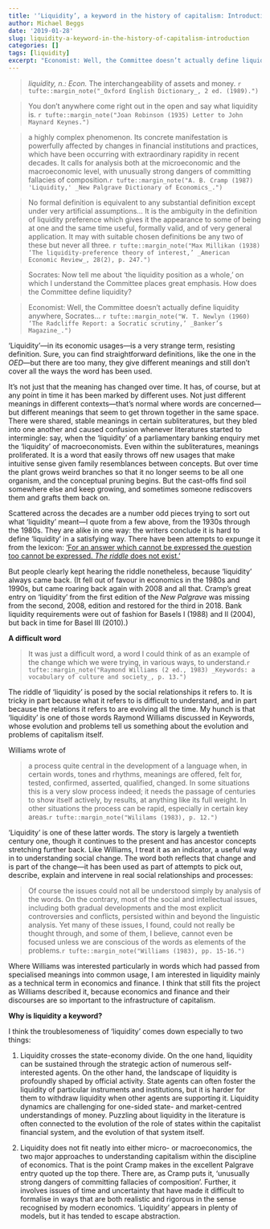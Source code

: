 ```yaml
---
title: '‘Liquidity’, a keyword in the history of capitalism: Introduction'
author: Michael Beggs
date: '2019-01-28'
slug: liquidity-a-keyword-in-the-history-of-capitalism-introduction
categories: []
tags: [liquidity]
excerpt: "Economist: Well, the Committee doesn’t actually define liquidity anywhere, Socrates…"
---
```

>_liquidity, n.: Econ._ The interchangeability of assets and money. `r tufte::margin_note("_Oxford English Dictionary_, 2 ed. (1989).")`

>You don’t anywhere come right out in the open and say what liquidity is. `r tufte::margin_note("Joan Robinson (1935) Letter to John Maynard Keynes.")`

>a highly complex phenomenon. Its concrete manifestation is powerfully affected by changes in financial institutions and practices, which have been occurring with extraordinary rapidity in recent decades. It calls for analysis both at the microeconomic and the macroeconomic level, with unusually strong dangers of committing fallacies of composition.`r tufte::margin_note("A. B. Cramp (1987) 'Liquidity,' _New Palgrave Dictionary of Economics_.")`

>No formal definition is equivalent to any substantial definition except under very artificial assumptions… It is the ambiguity in the definition of liquidity preference which gives it the appearance to some of being at one and the same time useful, formally valid, and of very general application. It may with suitable chosen definitions be any two of these but never all three. `r tufte::margin_note("Max Millikan (1938) ‘The liquidity-preference theory of interest,’ _American Economic Review_, 28(2), p. 247.")`

>Socrates: Now tell me about ‘the liquidity position as a whole,’ on which I understand the Committee places great emphasis. How does the Committee define liquidity?

>Economist: Well, the Committee doesn’t actually define liquidity anywhere, Socrates… `r tufte::margin_note("W. T. Newlyn (1960) ‘The Radcliffe Report: a Socratic scrutiny,’ _Banker’s Magazine_.")`

‘Liquidity’—in its economic usages—is a very strange term, resisting definition. Sure, you can find  straightforward definitions, like the one in the _OED_—but there are too many, they give different meanings and still don’t cover all the ways the word has been used.

It’s not just that the meaning has changed over time. It has, of course, but at any point in time it has been marked by different uses. Not just different meanings in different contexts—that’s normal where words are concerned—but different meanings that seem to get thrown together in the same space. There were shared, stable meanings in certain subliteratures, but they bled into one another and caused confusion whenever literatures started to intermingle: say, when the ‘liquidity’ of a parliamentary banking enquiry met the ‘liquidity’ of macroeconomists. Even within the subliteratures, meanings proliferated. It is a word that easily throws off new usages that make intuitive sense given family resemblances between concepts. But over time the plant grows weird branches so that it no longer seems to be all one organism, and the conceptual pruning begins. But the cast-offs find soil somewhere else and keep growing, and sometimes someone rediscovers them and grafts them back on.

Scattered across the decades are a number odd pieces trying to sort out what ‘liquidity’ meant—I quote from a few above, from the 1930s through the 1980s. They are alike in one way: the writers conclude it is hard to define ‘liquidity’ in a satisfying way. There have been attempts to expunge it from the lexicon: [‘For an answer which cannot be expressed the question too cannot be expressed. _The riddle_ does not exist.’](http://www.bazzocchi.net/wittgenstein/tractatus/eng/index.htm)

But people clearly kept hearing the riddle nonetheless, because ‘liquidity’ always came back. (It fell out of favour in economics in the 1980s and 1990s, but came roaring back again with 2008 and all that. Cramp’s great entry on ‘liquidity’ from the first edition of the _New Palgrave_ was missing from the second, 2008, edition and restored for the third in 2018. Bank liquidity requirements were out of fashion for Basels I (1988) and II (2004), but back in time for Basel III (2010).)

**A difficult word**

>It was just a difficult word, a word I could think of as an example of the change which we were trying, in various ways, to understand.`r tufte::margin_note("Raymond Williams (2 ed., 1983) _Keywords: a vocabulary of culture and society_, p. 13.")`


The riddle of ‘liquidity’ is posed by the social relationships it refers to. It is tricky in part because what it refers to is difficult to understand, and in part because the relations it refers to are evolving all the time. My hunch is that ‘liquidity’ is one of those words Raymond Williams discussed in Keywords, whose evolution and problems tell us something about the evolution and problems of capitalism itself.

Williams wrote of

>a process quite central in the development of a language when, in certain words, tones and rhythms, meanings are offered, felt for, tested, confirmed, asserted, qualified, changed. In some situations this is a very slow process indeed; it needs the passage of centuries to show itself actively, by results, at anything like its full weight. In other situations the process can be rapid, especially in certain key areas.`r tufte::margin_note("Wililams (1983), p. 12.")`

‘Liquidity’ is one of these latter words. The story is largely a twentieth century one, though it continues to the present and has ancestor concepts stretching further back. Like Williams, I treat it as an indicator, a useful way in to understanding social change. The word both reflects that change and is part of the change—it has been used as part of attempts to pick out, describe, explain and intervene in real social relationships and processes:

>Of course the issues could not all be understood simply by analysis of the words. On the contrary, most of the social and intellectual issues, including both gradual developments and the most explicit controversies and conflicts, persisted within and beyond the linguistic analysis. Yet many of these issues, I found, could not really be thought through, and some of them, I believe, cannot even be focused unless we are conscious of the words as elements of the problems.`r tufte::margin_note("Williams (1983), pp. 15-16.")`

Where Williams was interested particularly in words which had passed from specialised meanings into common usage, I am interested in liquidity mainly as a technical term in economics and finance. I think that still fits the project as Williams described it, because economics and finance and their discourses are so important to the infrastructure of capitalism.

**Why is liquidity a keyword?**

I think the troublesomeness of ‘liquidity’ comes down especially to two things:

1. Liquidity crosses the state-economy divide. On the one hand, liquidity can be sustained through the strategic action of numerous self-interested agents. On the other hand, the landscape of liquidity is profoundly shaped by official activity. State agents can often foster the liquidity of particular instruments and institutions, but it is harder for them to withdraw liquidity when other agents are supporting it. Liquidity dynamics are challenging for one-sided state- and market-centred understandings of money. Puzzling about liquidity in the literature is often connected to the evolution of the role of states within the capitalist financial system, and the evolution of that system itself.

2. Liquidity does not fit neatly into either micro- or macroeconomics, the two major approaches to understanding capitalism within the discipline of economics. That is the point Cramp makes in the excellent Palgrave entry quoted up the top there. There are, as Cramp puts it, ‘unusually strong dangers of committing fallacies of composition’. Further, it involves issues of time and uncertainty that have made it difficult to formalise in ways that are both realistic and rigorous in the sense recognised by modern economics. ‘Liquidity’ appears in plenty of models, but it has tended to escape abstraction.